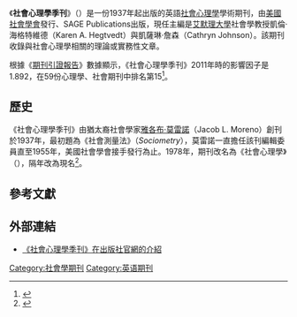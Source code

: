 {{Infobox journal
| title = 社會心理學季刊<br>Social Psychology Quarterly
| cover = [[File:Social_Psychology_Quarterly_cover.gif|200px]]
| discipline = [[社會心理學_(社會學分支)|社會心理學]]
| editor = 凱倫·海格特維德<br>凱薩琳·詹森
| language = 英語
| former_names = Sociometry, Social Psychology
| abbreviation = Soc. Psychol. Q.
| publisher = 由[[美國社會學會|美國社會學會]]發行、SAGE Publications出版
| country =
| history = 1937年－現在
| frequency = 季刊
| impact = 1.892
| impact-year = 2011
| website = http://spq.sagepub.com/
| link1 = http://spq.sagepub.com/current.dtl
| link1-name = 線上閱讀
| link2 = http://spq.sagepub.com/content/by/year
| link2-name = 線上閱讀
| ISSN = 0190-2725
| eISSN = 1939-8999
| OCLC = 643521364
}}
《'''社會心理學季刊'''》（''{{lang|en|Social Psychology Quarterly}}''）是一份1937年起出版的英語[[社會心理學_(社會學分支)|社會心理學]]學術期刊，由[[美國社會學會|美國社會學會]]發行、SAGE Publications出版，現任主編是[[艾默理大學|艾默理大學]]社會學教授凱倫·海格特維德（Karen A. Hegtvedt）與凱薩琳·詹森（Cathryn Johnson）。該期刊收錄與社會心理學相關的理論或實務性文章。

根據《[[期刊引證報告|期刊引證報告]]》數據顯示，《社會心理學季刊》2011年時的影響因子是1.892，在59份心理學、社會期刊中排名第15<ref>{{cite book |year=2012 |chapter=Journals Ranked by Impact: Psychology, Social |title=2011 Journal Citation Reports |publisher=[[湯森路透|Thomson Reuters]] |edition=Social Sciences |accessdate=2013-05-23 |language=en|work=Web of Science |postscript=.}}</ref>。

== 歷史 ==
《社會心理學季刊》由猶太裔社會學家[[雅各布·莫雷諾|雅各布·莫雷諾]]（Jacob L. Moreno）創刊於1937年，最初題為《社會測量法》（''Sociometry''），莫雷諾一直擔任該刊編輯委員直至1955年，美國社會學會接手發行為止。1978年，期刊改名為《社會心理學》（''{{lang|en|Social Psychology}}''），隔年改為現名<ref>{{cite book |last=Rhoades |first=Lawrence J. |title=''A History of the American Sociological Association, 1905-1980'' |year=1981 |publisher=American Sociological Association |chapter=Chapter 7: Golden Era Dawns |url=http://www.asanet.org/about/Rhoades_Chapter7.cfm |oclc=8547896 |language=en |access-date=2013-06-08 |archive-date=2013-02-21 |archive-url=https://web.archive.org/web/20130221082419/http://asanet.org/about/Rhoades_Chapter7.cfm |dead-url=no }}</ref>。

== 參考文獻 ==
{{reflist}}

== 外部連結 ==
* [http://spq.sagepub.com/ 《社會心理學季刊》在出版社官網的介紹] {{Wayback|url=http://spq.sagepub.com/ |date=20130528200518 }} {{en}}
{{sociology-stub}}
[[Category:社會學期刊|Category:社會學期刊]]
[[Category:英语期刊|Category:英语期刊]]